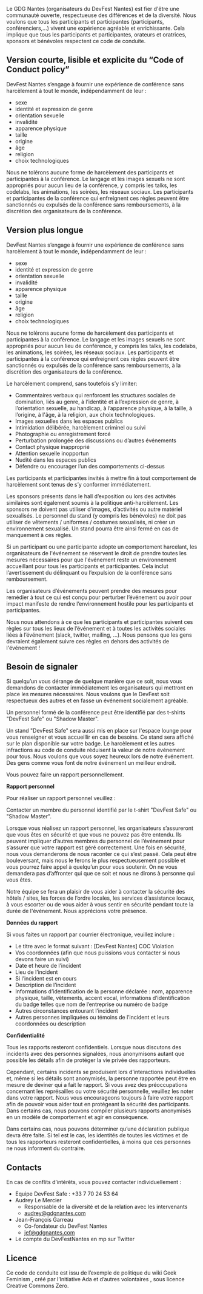 
Le GDG Nantes (organisateurs du DevFest Nantes) est fier d'être une communauté ouverte, respectueuse des différences et de la diversité. Nous voulons que tous les participants et participantes (participants, conférenciers,…) vivent une expérience agréable et enrichissante. Cela implique que tous les participants et participantes, orateurs et oratrices, sponsors et bénévoles respectent ce code de conduite.

## Version courte, lisible et explicite du “Code of Conduct policy”

DevFest Nantes s’engage à fournir une expérience de conférence sans harcèlement à tout le monde, indépendamment de leur :

- sexe
- identité et expression de genre
- orientation sexuelle
- invalidité
- apparence physique
- taille
- origine
- âge
- religion
- choix technologiques

Nous ne tolérons aucune forme de harcèlement des participants et participantes à la conférence. Le langage et les images sexuels ne sont appropriés pour aucun lieu de la conférence, y compris les talks, les codelabs, les animations, les soirées, les réseaux sociaux. Les participants et participantes de la conférence qui enfreignent ces règles peuvent être sanctionnés ou expulsés de la conférence sans remboursements, à la discrétion des organisateurs de la conférence.

## Version plus longue

DevFest Nantes s’engage à fournir une expérience de conférence sans harcèlement à tout le monde, indépendamment de leur :

- sexe
- identité et expression de genre
- orientation sexuelle
- invalidité
- apparence physique
- taille
- origine
- âge
- religion
- choix technologiques

Nous ne tolérons aucune forme de harcèlement des participants et participantes à la conférence. Le langage et les images sexuels ne sont appropriés pour aucun lieu de conférence, y compris les talks, les codelabs, les animations, les soirées, les réseaux sociaux. Les participants et participantes à la conférence qui enfreignent ces règles peuvent être sanctionnés ou expulsés de la conférence sans remboursements, à la discrétion des organisateurs de la conférence.

Le harcèlement comprend, sans toutefois s’y limiter:

- Commentaires verbaux qui renforcent les structures sociales de domination, liés au genre, à l’identité et à l’expression de genre, à l’orientation sexuelle, au handicap, à l’apparence physique, à la taille, à l’origine, à l'âge, à la religion, aux choix technologiques.
- Images sexuelles dans les espaces publics
- Intimidation délibérée, harcèlement criminel ou suivi
- Photographie ou enregistrement forcé
- Perturbation prolongée des discussions ou d’autres événements
- Contact physique inapproprié
- Attention sexuelle inopportun
- Nudité dans les espaces publics
- Défendre ou encourager l’un des comportements ci-dessus

Les participants et participantes invités à mettre fin à tout comportement de harcèlement sont tenus de s’y conformer immédiatement.

Les sponsors présents dans le hall d’exposition ou lors des activités similaires sont également soumis à la politique anti-harcèlement. Les sponsors ne doivent pas utiliser d’images, d’activités ou autre matériel sexualisés. Le personnel du stand (y compris les bénévoles) ne doit pas utiliser de vêtements / uniformes / costumes sexualisés, ni créer un environnement sexualisé. Un stand pourra être ainsi fermé en cas de manquement à ces règles.

Si un participant ou une participante adopte un comportement harcelant, les organisateurs de l'événement se réservent le droit de prendre toutes les mesures nécessaires pour que l'événement reste un environnement accueillant pour tous les participants et participantes. Cela inclut l’avertissement du délinquant ou l’expulsion de la conférence sans remboursement.

Les organisateurs d’événements peuvent prendre des mesures pour remédier à tout ce qui est conçu pour perturber l’événement ou avoir pour impact manifeste de rendre l’environnement hostile pour les participants et participantes.

Nous nous attendons à ce que les participants et participantes suivent ces règles sur tous les lieux de l’événement et à toutes les activités sociales liées à l’événement (slack, twitter, mailing, …). Nous pensons que les gens devraient également suivre ces règles en dehors des activités de l'événement !

## Besoin de signaler

Si quelqu’un vous dérange de quelque manière que ce soit, nous vous demandons de contacter immédiatement les organisateurs qui mettront en place les mesures nécessaires. Nous voulons que le DevFest soit respectueux des autres et en fasse un événement socialement agréable.

Un personnel formé de la conférence peut être identifié par des t-shirts "DevFest Safe" ou "Shadow Master".

Un stand "DevFest Safe" sera aussi mis en place sur l'espace lounge pour vous renseigner et vous accueillir en cas de besoins. Ce stand sera affiché sur le plan disponible sur votre badge. Le harcèlement et les autres infractions au code de conduite réduisent la valeur de notre événement pour tous. Nous voulons que vous soyez heureux lors de notre événement. Des gens comme vous font de notre événement un meilleur endroit.

Vous pouvez faire un rapport personnellement.

**Rapport personnel**

Pour réaliser un rapport personnel veuillez :

Contacter un membre du personnel identifié par le t-shirt "DevFest Safe" ou "Shadow Master".

Lorsque vous réalisez un rapport personnel, les organisateurs s’assureront que vous êtes en sécurité et que vous ne pouvez pas être entendu. Ils peuvent impliquer d’autres membres du personnel de l’événement pour s’assurer que votre rapport est géré correctement. Une fois en sécurité, nous vous demanderons de nous raconter ce qui s’est passé. Cela peut être bouleversant, mais nous le ferons le plus respectueusement possible et vous pourrez faire appel à quelqu’un pour vous soutenir. On ne vous demandera pas d’affronter qui que ce soit et nous ne dirons à personne qui vous êtes.

Notre équipe se fera un plaisir de vous aider à contacter la sécurité des hôtels / sites, les forces de l’ordre locales, les services d’assistance locaux, à vous escorter ou de vous aider à vous sentir en sécurité pendant toute la durée de l'événement. Nous apprécions votre présence.

**Données du rapport**

Si vous faites un rapport par courrier électronique, veuillez inclure :

- Le titre avec le format suivant : [DevFest Nantes] COC Violation
- Vos coordonnées (afin que nous puissions vous contacter si nous devons faire un suivi)
- Date et heure de l’incident
- Lieu de l’incident
- Si l’incident est en cours
- Description de l’incident
- Informations d’identification de la personne déclarée : nom, apparence physique, taille, vêtements, accent vocal, informations d’identification du badge telles que nom de l’entreprise ou numéro de badge
- Autres circonstances entourant l’incident
- Autres personnes impliquées ou témoins de l’incident et leurs coordonnées ou description

**Confidentialité**

Tous les rapports resteront confidentiels. Lorsque nous discutons des incidents avec des personnes signalées, nous anonymisons autant que possible les détails afin de protéger la vie privée des rapporteurs.

Cependant, certains incidents se produisent lors d’interactions individuelles et, même si les détails sont anonymisés, la personne rapportée peut être en mesure de deviner qui a fait le rapport. Si vous avez des préoccupations concernant les représailles ou votre sécurité personnelle, veuillez les noter dans votre rapport. Nous vous encourageons toujours à faire votre rapport afin de pouvoir vous aider tout en protégeant la sécurité des participants. Dans certains cas, nous pouvons compiler plusieurs rapports anonymisés en un modèle de comportement et agir en conséquence.

Dans certains cas, nous pouvons déterminer qu’une déclaration publique devra être faite. Si tel est le cas, les identités de toutes les victimes et de tous les rapporteurs resteront confidentielles, à moins que ces personnes ne nous informent du contraire.

## Contacts

En cas de conflits d’intérêts, vous pouvez contacter individuellement :

- Equipe DevFest Safe : +33 7 70 24 53 64
- Audrey Le Mercier
  - Responsable de la diversité et de la relation avec les intervenants
  - audrey@gdgnantes.com
- Jean-François Garreau
  - Co-fondateur du DevFest Nantes
  - jef@gdgnantes.com
- Le compte du DevFestNantes en mp sur Twitter 

## Licence

Ce code de conduite est issu de l’exemple de politique du wiki Geek Feminism , créé par l’Initiative Ada et d’autres volontaires , sous licence Creative Commons Zero.
